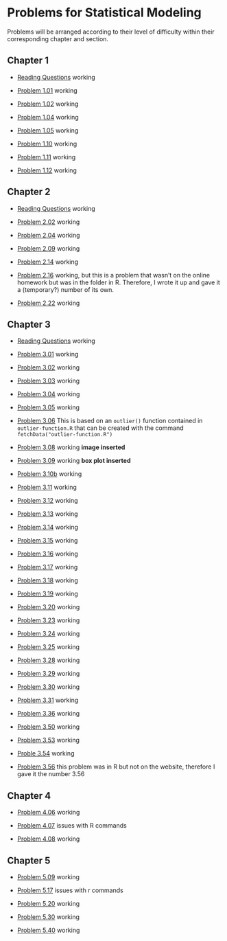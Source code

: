 Problems for Statistical Modeling
========================================================

Problems will be arranged according to their level of difficulty within their corresponding chapter and section.  

## Chapter 1

* [Reading Questions](http://dtkaplan.github.io/Summer-2013/StatisticalModeling/Homework/Chap01/SM-01-ReadingQuestions.html) working 

* [Problem 1.01](http://dtkaplan.github.io/Summer-2013/StatisticalModeling/Homework/Chap01/SM-01-P1-01.html) working

* [Problem 1.02](http://dtkaplan.github.io/Summer-2013/StatisticalModeling/Homework/Chap01/SM-01-P1-01.html) working

* [Problem 1.04](http://dtkaplan.github.io/Summer-2013/StatisticalModeling/Homework/Chap01/SM-01-P1-04.html) working

* [Problem 1.05](http://dtkaplan.github.io/Summer-2013/StatisticalModeling/Homework/Chap01/SM-01-P1-05.html) working

* [Problem 1.10](http://dtkaplan.github.io/Summer-2013/StatisticalModeling/Homework/Chap01/SM-01-P1-10.html) working

* [Problem 1.11](http://dtkaplan.github.io/Summer-2013/StatisticalModeling/Homework/Chap01/SM-01-P1-11.html) working

* [Problem 1.12](http://dtkaplan.github.io/Summer-2013/StatisticalModeling/Homework/Chap01/SM-01-P1-12.html) working



## Chapter 2

* [Reading Questions](http://dtkaplan.github.io/Summer-2013/StatisticalModeling/Homework/Chap02/SM-02-ReadingQuestions.html) working

* [Problem 2.02](http://dtkaplan.github.io/Summer-2013/StatisticalModeling/Homework/Chap02/SM-02-P2-02.html) working

* [Problem 2.04](http://dtkaplan.github.io/Summer-2013/StatisticalModeling/Homework/Chap02/SM-02-P2-04.html) working

* [Problem 2.09](http://dtkaplan.github.io/Summer-2013/StatisticalModeling/Homework/Chap02/SM-02-P2-09.html) working

* [Problem 2.14](http://dtkaplan.github.io/Summer-2013/StatisticalModeling/Homework/Chap02/SM-02-P2-14.html) working

* [Problem 2.16](http://dtkaplan.github.io/Summer-2013/StatisticalModeling/Homework/Chap02/SM-02-P2-14.html) working, but this is a problem that wasn't on the online homework but was in the folder in R. Therefore, I wrote it up and gave it a (temporary?) number of its own.

* [Problem 2.22](http://dtkaplan.github.io/Summer-2013/StatisticalModeling/Homework/Chap02/SM-02-P2-22.html) working



## Chapter 3

* [Reading Questions](http://dtkaplan.github.io/Summer-2013/StatisticalModeling/Homework/Chap03/SM-03-P3-ReadingQuestions.html) working

* [Problem 3.01](http://dtkaplan.github.io/Summer-2013/StatisticalModeling/Homework/Chap03/SM-03-P3-01.html) working

* [Problem 3.02](http://dtkaplan.github.io/Summer-2013/StatisticalModeling/Homework/Chap03/SM-03-P3-02.html) working

* [Problem 3.03](http://dtkaplan.github.io/Summer-2013/StatisticalModeling/Homework/Chap03/SM-03-P3-03.html) working

* [Problem 3.04](http://dtkaplan.github.io/Summer-2013/StatisticalModeling/Homework/Chap03/SM-03-P3-04.html) working

* [Problem 3.05](http://dtkaplan.github.io/Summer-2013/StatisticalModeling/Homework/Chap03/SM-03-P3-05.html) working

* [Problem 3.06](http://dtkaplan.github.io/Summer-2013/StatisticalModeling/Homework/Chap03/SM-03-P3-06.html) This is based on an `outlier()` function contained in `outlier-function.R` that can be created with the command `fetchData("outlier-function.R")`

* [Problem 3.08](http://dtkaplan.github.io/Summer-2013/StatisticalModeling/Homework/Chap03/SM-03-P3-08.html) working **image inserted**
 
* [Problem 3.09](http://dtkaplan.github.io/Summer-2013/StatisticalModeling/Homework/Chap03/SM-03-P3-09.html) working **box plot inserted**

* [Problem 3.10b](http://dtkaplan.github.io/Summer-2013/StatisticalModeling/Homework/Chap03/SM-03-P3-10.html) working

* [Problem 3.11](http://dtkaplan.github.io/Summer-2013/StatisticalModeling/Homework/Chap03/SM-03-P3-11.html) working

* [Problem 3.12](http://dtkaplan.github.io/Summer-2013/StatisticalModeling/Homework/Chap03/SM-03-P3-12.html) working 

* [Problem 3.13](http://dtkaplan.github.io/Summer-2013/StatisticalModeling/Homework/Chap03/SM-03-P3-13.html) working

* [Problem 3.14](http://dtkaplan.github.io/Summer-2013/StatisticalModeling/Homework/Chap03/SM-03-P3-14.html) working

* [Problem 3.15](http://dtkaplan.github.io/Summer-2013/StatisticalModeling/Homework/Chap03/SM-03-P3-15.html) working

* [Problem 3.16](http://dtkaplan.github.io/Summer-2013/StatisticalModeling/Homework/Chap03/SM-03-P3-16.html) working

* [Problem 3.17](http://dtkaplan.github.io/Summer-2013/StatisticalModeling/Homework/Chap03/SM-03-P3-17.html) working

* [Problem 3.18](http://dtkaplan.github.io/Summer-2013/StatisticalModeling/Homework/Chap03/SM-03-P3-18) working

* [Problem 3.19](http://dtkaplan.github.io/Summer-2013/StatisticalModeling/Homework/Chap03/SM-03-P3-19.html) working

* [Problem 3.20](http://dtkaplan.github.io/Summer-2013/StatisticalModeling/Homework/Chap03/SM-03-P3-20.html) working

* [Problem 3.23](http://dtkaplan.github.io/Summer-2013/StatisticalModeling/Homework/Chap03/SM-03-P3-23.html) working

* [Problem 3.24](http://dtkaplan.github.io/Summer-2013/StatisticalModeling/Homework/Chap03/SM-03-P3-24.html) working

* [Problem 3.25](http://dtkaplan.github.io/Summer-2013/StatisticalModeling/Homework/Chap03/SM-03-P3-24.html) working

* [Problem 3.28](http://dtkaplan.github.io/Summer-2013/StatisticalModeling/Homework/Chap03/SM-03-P3-24.html) working

* [Problem 3.29](http://dtkaplan.github.io/Summer-2013/StatisticalModeling/Homework/Chap03/SM-03-P3-29.html) working

* [Problem 3.30](http://dtkaplan.github.io/Summer-2013/StatisticalModeling/Homework/Chap03/SM-03-P3-29.html) working

* [Problem 3.31](http://dtkaplan.github.io/Summer-2013/StatisticalModeling/Homework/Chap03/SM-03-P3-31.html) working

* [Problem 3.36](http://dtkaplan.github.io/Summer-2013/StatisticalModeling/Homework/Chap03/SM-03-P3-36.html) working

* [Problem 3.50](http://dtkaplan.github.io/Summer-2013/StatisticalModeling/Homework/Chap03/SM-03-P3-50.html) working

* [Problem 3.53](http://dtkaplan.github.io/Summer-2013/StatisticalModeling/Homework/Chap03/SM-03-P3-53.html) working

* [Proble 3.54](http://dtkaplan.github.io/Summer-2013/StatisticalModeling/Homework/Chap03/SM-03-P3-54.html) working

* [Problem 3.56](http://dtkaplan.github.io/Summer-2013/StatisticalModeling/Homework/Chap03/SM-03-P3-56.html) this problem was in R but not on the website, therefore I gave it the number 3.56

## Chapter 4

* [Problem 4.06](http://dtkaplan.github.io/Summer-2013/StatisticalModeling/Homework/Chap04/SM-04-06.html) working

* [Problem 4.07](http://dtkaplan.github.io/Summer-2013/StatisticalModeling/Homework/Chap04/SM-04-07.html) issues with R commands

* [Problem 4.08](http://dtkaplan.github.io/Summer-2013/StatisticalModeling/Homework/Chap04/SM-04-P4-08.html) working

## Chapter 5

* [Problem 5.09](http://dtkaplan.github.io/Summer-2013/StatisticalModeling/Homework/Chap05/SM-05-09.html) working

* [Problem 5.17](http://dtkaplan.github.io/Summer-2013/StatisticalModeling/Homework/Chap05/SM-05-17.html) issues with r commands

* [Problem 5.20](http://dtkaplan.github.io/Summer-2013/StatisticalModeling/Homework/Chap05/SM-05-20.html) working

* [Problem 5.30](http://dtkaplan.github.io/Summer-2013/StatisticalModeling/Homework/Chap05/SM-05-30.html) working

* [Problem 5.40](http://dtkaplan.github.io/Summer-2013/StatisticalModeling/Homework/Chap05/SM-05-40.html) working
